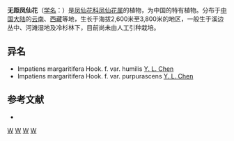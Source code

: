 {{Speciesbox 
| taxon = Impatiens margaritifera
| authority = Hook. f.
| subdivision_ranks =[[变种|变种]]
| subdivision =
* 无距凤仙花 ''I. m.'' var. ''margaritifera''
* [[紫花无距凤仙花|紫花无距凤仙花]] ''I. m.'' var. ''purpurascens''
* [[矮小无距凤仙花|矮小无距凤仙花]] ''I. m.'' var. ''humilis''
}}

'''无距凤仙花'''（[[学名|学名]]：{{lang|la|''Impatiens margaritifera''}}）是[[凤仙花科|凤仙花科]][[凤仙花属|凤仙花属]]的植物，为中国的特有植物。分布于[[中国大陆|中国大陆]]的[[云南|云南]]、[[西藏|西藏]]等地，生长于海拔2,600米至3,800米的地区，一般生于溪边丛中、河滩湿地及冷杉林下，目前尚未由人工引种栽培。

== 异名 ==
* Impatiens margaritifera Hook. f. var. humilis [[陈艺林|Y. L. Chen]]
* Impatiens margaritifera Hook. f. var. purpurascens [[陈艺林|Y. L. Chen]]

== 参考文献 ==
<div class="references-small">
* {{cite web| url =http://www.bioinfo.cn/db05/KmzwSpecies.php?action=view&id=1305| title =无距凤仙花（原变种）| work =《中国高等植物数据库全库》| publisher =中国科学院微生物研究所| author =昆明植物研究所| accessdate =2009-02-22| deadurl =yes| archiveurl =https://web.archive.org/web/20160305020216/http://www.bioinfo.cn/db05/KmzwSpecies.php?action=view&id=1305| archivedate =2016-03-05}}
</div>
{{Taxonbar|from=Q11085901}}

[[Category:凤仙花属|W]]
[[Category:中國特有植物|W]]
[[Category:云南植物|W]]
[[Category:西藏植物|W]]